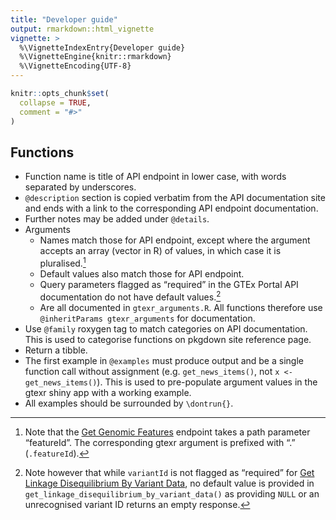 ```yaml
---
title: "Developer guide"
output: rmarkdown::html_vignette
vignette: >
  %\VignetteIndexEntry{Developer guide}
  %\VignetteEngine{knitr::rmarkdown}
  %\VignetteEncoding{UTF-8}
---
```


```r
knitr::opts_chunk$set(
  collapse = TRUE,
  comment = "#>"
)
```

## Functions

-   Function name is title of API endpoint in lower case, with words separated by underscores.
-   `@description` section is copied verbatim from the API documentation site and ends with a link to the corresponding API endpoint documentation.
-   Further notes may be added under `@details`.
-   Arguments
    -   Names match those for API endpoint, except where the argument accepts an array (vector in R) of values, in which case it is pluralised.[^1]
    -   Default values also match those for API endpoint.
    -   Query parameters flagged as "required" in the GTEx Portal API documentation do not have default values.[^2]
    -   Are all documented in `gtexr_arguments.R`. All functions therefore use `@inheritParams gtexr_arguments` for documentation.
-   Use `@family` roxygen tag to match categories on API documentation. This is used to categorise functions on pkgdown site reference page.
-   Return a tibble.
-   The first example in `@examples` must produce output and be a single function call without assignment (e.g. `get_news_items()`, not `x <- get_news_items()`). This is used to pre-populate argument values in the gtexr shiny app with a working example.
-   All examples should be surrounded by `\dontrun{}`.

[^1]: Note that the [Get Genomic Features](https://gtexportal.org/api/v2/redoc#tag/Reference-Genome-Endpoints/operation/get_genomic_features_api_v2_reference_features__featureId__get) endpoint takes a path parameter "featureId". The corresponding gtexr argument is prefixed with "." (`.featureId`).

[^2]: Note however that while `variantId` is not flagged as "required" for [Get Linkage Disequilibrium By Variant Data](https://gtexportal.org/api/v2/redoc#tag/Datasets-Endpoints/operation/get_linkage_disequilibrium_by_variant_data_api_v2_dataset_ldByVariant_get), no default value is provided in `get_linkage_disequilibrium_by_variant_data()` as providing `NULL` or an unrecognised variant ID returns an empty response.
